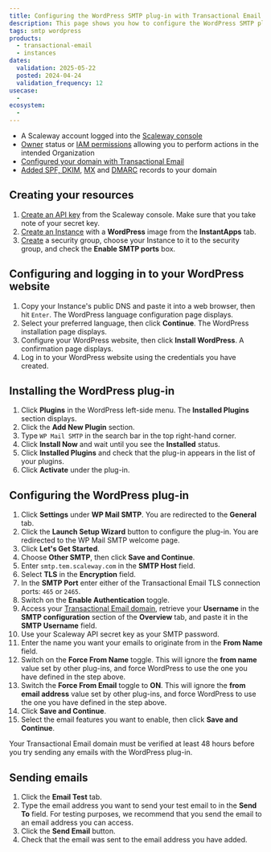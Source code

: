 ```yaml
---
title: Configuring the WordPress SMTP plug-in with Transactional Email
description: This page shows you how to configure the WordPress SMTP plug-in and use it with Transactional Email
tags: smtp wordpress
products:
  - transactional-email
  - instances
dates:
  validation: 2025-05-22
  posted: 2024-04-24
  validation_frequency: 12
usecase:
  -
ecosystem:
  -
---
```




<Requirements />

- A Scaleway account logged into the [Scaleway console](https://console.scaleway.com)
- [Owner](/iam/concepts/#owner) status or [IAM permissions](/iam/concepts/#permission) allowing you to perform actions in the intended Organization
- [Configured your domain with Transactional Email](/transactional-email/how-to/configure-domain-with-transactional-email/)
- [Added SPF, DKIM](/transactional-email/how-to/add-spf-dkim-records-to-your-domain/), [MX](/transactional-email/how-to/add-mx-record-to-your-domain/) and [DMARC](/transactional-email/how-to/add-mx-record-to-your-domain/) records to your domain

## Creating your resources

1. [Create an API key](/iam/how-to/create-api-keys/) from the Scaleway console. Make sure that you take note of your secret key.
2. [Create an Instance](/instances/how-to/create-an-instance/) with a **WordPress** image from the **InstantApps** tab.
3. [Create](/instances/how-to/use-security-groups/#how-to-create-a-security-group) a security group, choose your Instance to it to the security group, and check the **Enable SMTP ports** box.

## Configuring and logging in to your WordPress website

1. Copy your Instance's public DNS and paste it into a web browser, then hit `Enter`. The WordPress language configuration page displays.
2. Select your preferred language, then click **Continue**. The WordPress installation page displays.
    <Lightbox image={image} alt="WordPress installation page where you can configure your website's title, your username, password, email, and more" />
3. Configure your WordPress website, then click **Install WordPress**. A confirmation page displays.
4. Log in to your WordPress website using the credentials you have created.

## Installing the WordPress plug-in

1. Click **Plugins** in the WordPress left-side menu. The **Installed Plugins** section displays.
2. Click the **Add New Plugin** section.
3. Type `WP Mail SMTP` in the search bar in the top right-hand corner.
4. Click **Install Now** and wait until you see the **Installed** status.
    <Lightbox image={image2} width="" alt="" />
5. Click **Installed Plugins** and check that the plug-in appears in the list of your plugins.
6. Click **Activate** under the plug-in.

## Configuring the WordPress plug-in

1. Click **Settings** under **WP Mail SMTP**. You are redirected to the **General** tab.
2. Click the **Launch Setup Wizard** button to configure the plug-in. You are redirected to the WP Mail SMTP welcome page.
3. Click **Let's Get Started**.
4. Choose **Other SMTP**, then click **Save and Continue**.
5. Enter `smtp.tem.scaleway.com` in the **SMTP Host** field.
6. Select **TLS** in the **Encryption** field.
7. In the **SMTP Port** enter either of the Transactional Email TLS connection ports: `465` or `2465`.
8. Switch on the **Enable Authentication** toggle.
9. Access your [Transactional Email domain](https://console.scaleway.com/transactional-email/domains), retrieve your **Username** in the **SMTP configuration** section of the **Overview** tab, and paste it in the **SMTP Username** field.
    <Lightbox image={image3} width="" alt="" />
10. Use your Scaleway API secret key as your SMTP password.
11. Enter the name you want your emails to originate from in the **From Name** field.
12. Switch on the **Force From Name** toggle. This will ignore the **from name** value set by other plug-ins, and force WordPress to use the one you have defined in the step above.
13. Switch the **Force From Email** toggle to **ON**. This will ignore the **from email address** value set by other plug-ins, and force WordPress to use the one you have defined in the step above.
14. Click **Save and Continue**.
15. Select the email features you want to enable, then click **Save and Continue**.

 <Message type="note">
   Your Transactional Email domain must be verified at least 48 hours before you try sending any emails with the WordPress plug-in.
 </Message>


##  Sending emails

1. Click the **Email Test** tab.
2. Type the email address you want to send your test email to in the **Send To** field. For testing purposes, we recommend that you send the email to an email address you can access.
3. Click the **Send Email** button.
4. Check that the email was sent to the email address you have added.